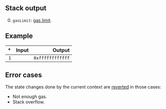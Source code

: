 ## Stack output

0. `gasLimit`: [gas limit](https://ethereum.org/en/developers/docs/gas/#what-is-gas-limit).

## Example

| * | Input | Output |
|--:|------:|-------:|
| `1` | | `0xffffffffffff` |

## Error cases

The state changes done by the current context are [reverted](#FD) in those cases:
- Not enough gas.
- Stack overflow.
